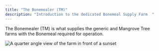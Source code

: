 ```yaml
---
title: "The Bonemealer (TM)"
description: "Introduction to the dedicated Bonemeal Supply Farm  "
---
```


The Bonemealer (TM) is what supplies the generic and Mangrove Tree farms with the Bonemeal required for operation.

<img
  className="block mx-auto"
  src="/images/bonemelee_main.png"
  alt="A quarter angle view of the farm in front of a sunset"
  title="Bonemealer Main"
/>